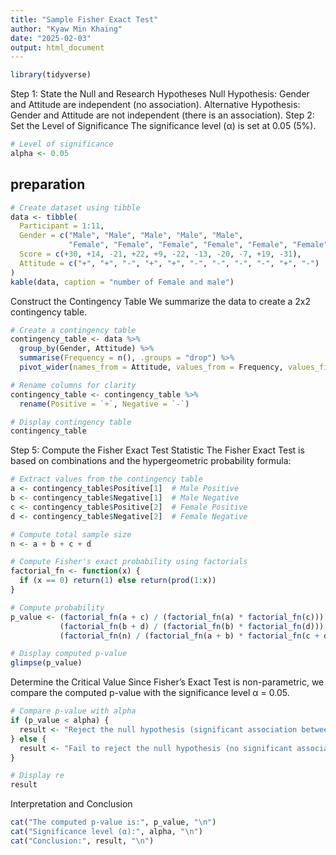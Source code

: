 ```yaml
---
title: "Sample Fisher Exact Test"
author: "Kyaw Min Khaing"
date: "2025-02-03"
output: html_document
---
```


```r
library(tidyverse)
```

Step 1: State the Null and Research Hypotheses
Null Hypothesis: Gender and Attitude are independent (no association).
Alternative Hypothesis: Gender and Attitude are not independent (there is an association).
Step 2: Set the Level of Significance
The significance level (α) is set at 0.05 (5%).

```r
# Level of significance
alpha <- 0.05
```

## preparation

```r
# Create dataset using tibble
data <- tibble(
  Participant = 1:11,
  Gender = c("Male", "Male", "Male", "Male", "Male", 
             "Female", "Female", "Female", "Female", "Female", "Female"),
  Score = c(+30, +14, -21, +22, +9, -22, -13, -20, -7, +19, -31),
  Attitude = c("+", "+", "-", "+", "+", "-", "-", "-", "-", "+", "-")
)
kable(data, caption = "number of Female and male")

```

Construct the Contingency Table
We summarize the data to create a 2x2 contingency table.
```r
# Create a contingency table
contingency_table <- data %>%
  group_by(Gender, Attitude) %>%
  summarise(Frequency = n(), .groups = "drop") %>%
  pivot_wider(names_from = Attitude, values_from = Frequency, values_fill = 0)

# Rename columns for clarity
contingency_table <- contingency_table %>%
  rename(Positive = `+`, Negative = `-`)

# Display contingency table
contingency_table
```
 Step 5: Compute the Fisher Exact Test Statistic
The Fisher Exact Test is based on combinations and the hypergeometric probability formula:
```r
# Extract values from the contingency table
a <- contingency_table$Positive[1]  # Male Positive
b <- contingency_table$Negative[1]  # Male Negative
c <- contingency_table$Positive[2]  # Female Positive
d <- contingency_table$Negative[2]  # Female Negative

# Compute total sample size
n <- a + b + c + d

# Compute Fisher's exact probability using factorials
factorial_fn <- function(x) {
  if (x == 0) return(1) else return(prod(1:x))
}

# Compute probability
p_value <- (factorial_fn(a + c) / (factorial_fn(a) * factorial_fn(c))) *
           (factorial_fn(b + d) / (factorial_fn(b) * factorial_fn(d))) /
           (factorial_fn(n) / (factorial_fn(a + b) * factorial_fn(c + d)))

# Display computed p-value
glimpse(p_value)
```
Determine the Critical Value
Since Fisher's Exact Test is non-parametric, we compare the computed p-value with the significance level α = 0.05.
```r
# Compare p-value with alpha
if (p_value < alpha) {
  result <- "Reject the null hypothesis (significant association between Gender and Attitude)."
} else {
  result <- "Fail to reject the null hypothesis (no significant association between Gender and Attitude)."
}

# Display re
result
```
Interpretation and Conclusion
```r
cat("The computed p-value is:", p_value, "\n")
cat("Significance level (α):", alpha, "\n")
cat("Conclusion:", result, "\n")
```

 